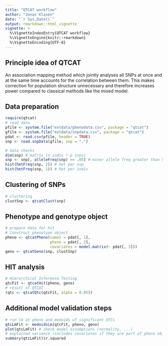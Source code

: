 ```yaml
---
title: "QTCAT workflow"
author: "Jonas Klasen"
date: "`r Sys.Date()`"
output: rmarkdown::html_vignette
vignette: >
  %\VignetteIndexEntry{QTCAT workflow}
  %\VignetteEngine{knitr::rmarkdown}
  %\VignetteEncoding{UTF-8}
---
```


## Principle idea of QTCAT
An association mapping method which jointly analyses all SNPs at once and at 
the same time accounts for the correlation between them. This makes correction 
for population structure unnecessary and therefore increases power compared to 
classical methods like the mixed model.

## Data preparation 
```R
require(qtcat)
# read data
pfile <- system.file("extdata/phenodata.csv", package = "qtcat")
gfile <- system.file("extdata/snpdata.csv", package = "qtcat")
pdat <- read.csv(pfile, header = TRUE)
snp <- read.snpData(gfile, sep = ",")

```

```R
# data checks
dim(snp) # matrix (n indiv * p snps)
snp <- snp[, alleleFreq(snp) >= .05] # minor allele freq greater than 5%
hist(hetFreq(snp, 2)) # het per snp
hist(hetFreq(snp, 1)) # het per indiv

```

## Clustering of SNPs
```R
# clustering
clustSnp <- qtcatClust(snp)

```

## Phenotype and genotype object
```R
# prepare data for hit
# Construct phenotype object
pheno <- qtcatPheno(names = pdat[, 1],
                    pheno = pdat[, 2],
                    covariates = model.matrix(~ pdat[, 3]))
geno <- qtcatGeno(snp, clustSnp)

```

## HIT analysis
```R
# Hierarchical Inference Testing
qtcFit <- qtcatHit(pheno, geno)
# result of QTCAT
(qtc <- qtcatQtc(qtcFit, alpha = 0.05)) 

```

## Additional model validation steps
```R
# run lm at pheno and medoids of significant QTCs
qtcLmFit <- medoidsLm(qtcFit, pheno, geno)
plot(qtcLmFit) # check model assumptions (normality, ...)
# explained variance (includes covariates if they are part of pheno object)
summary(qtcLmFit)$r.squared 

```
